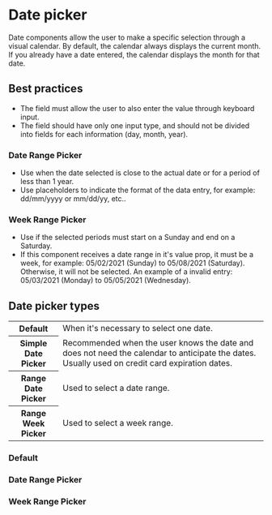 
# Date picker

Date components allow the user to make a specific selection through a visual calendar. By default, the calendar always displays the current month. If you already have a date entered, the calendar displays the month for that date.

## Best practices

- The field must allow the user to also enter the value through keyboard input.
- The field should have only one input type, and should not be divided into fields for each information (day, month, year).

### Date Range Picker

- Use when the date selected is close to the actual date or for a period of less than 1 year.
- Use placeholders to indicate the format of the data entry, for example: dd/mm/yyyy or mm/dd/yy, etc..

### Week Range Picker

- Use if the selected periods must start on a Sunday and end on a Saturday.
- If this component receives a date range in it's value prop, it must be a week, for example: 05/02/2021 (Sunday) to 05/08/2021 (Saturday). Otherwise, it will not be selected. An example of a invalid entry: 05/03/2021 (Monday) to 05/05/2021 (Wednesday).

## Date picker types

<table>
  <tbody>
    <tr>
      <th width={160}>Default</th>
      <td>When it's necessary to select one date.</td>
    </tr>
    <tr>
      <th>Simple Date Picker</th>
      <td>
        Recommended when the user knows the date and does not need the calendar to anticipate the dates. Usually used on
        credit card expiration dates.
      </td>
    </tr>
    <tr>
      <th>Range Date Picker</th>
      <td>Used to select a date range.</td>
    </tr>
    <tr>
      <th>Range Week Picker</th>
      <td>Used to select a week range.</td>
    </tr>
  </tbody>
</table>

### Default

<Demo src='pages/components/date-picker/DatePickerExample' />

### Date Range Picker

<Demo src='pages/components/date-picker/DateRangePickerExample' />

### Week Range Picker

<Demo src='pages/components/date-picker/WeekRangePickerExample' />
